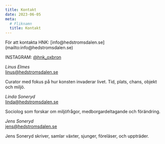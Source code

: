 ```yaml
---
title: Kontakt
date: 2023-06-05
meta:
  # Fliknamn
  title: Kontakt
---
```


<p style={{ paddingBottom: "1rem" }}>
För att kontakta HNK: [info@hedstromsdalen.se](mailto:info@hedstromsdalen.se)

INSTAGRAM: [@hnk_oxbron](https://www.instagram.com/hnk_oxbron/)

</p>

_Linus Elmes_ <br/>
[linus@hedstromsdalen.se](mailto:linus@hedstromsdalen.se)

Curator med fokus på hur konsten invaderar livet. Tid, plats, chans, objekt och miljö.

_Linda Soneryd_<br/>
[linda@hedstromsdalen.se](mailto:linda@hedstromsdalen.se)

Sociolog som forskar om miljöfrågor, medborgardeltagande och förändring.

_Jens Soneryd_<br/>
[jens@hedstromsdalen.se](mailto:jens@hedstromsdalen.se)

Jens Soneryd skriver, samlar växter, sjunger, föreläser, och uppträder.
